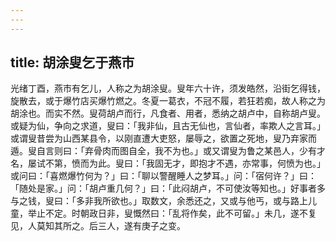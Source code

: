 ```yaml
---
---
---
```

title: 胡涂叟乞于燕市
---



光绪丁酉，燕市有乞儿，人称之为胡涂叟。叟年六十许，须发皓然，沿街乞得钱，旋散去，或于爆竹店买爆竹燃之。冬夏一葛衣，不冠不履，若狂若痴，故人称之为胡涂也。而实不然。叟荷胡卢而行，凡食者、用者，悉纳之胡卢中，自称胡卢叟。或疑为仙，争向之求道，叟曰：「我非仙，且古无仙也，言仙者，率欺人之言耳。」或谓叟昔尝为山西某县令，以刚直遭大吏怒，屡辱之，欲置之死地，叟乃弃家而遁。叟自言则曰：「弃骨肉而图自全，我不为也。」或又谓叟为鲁之某邑人，少有才名，屡试不第，愤而为此。叟曰：「我固无才，即抱才不遇，亦常事，何愤为也。」或问曰：「喜燃爆竹何为？」曰：「聊以警醒睡人之梦耳。」问：「宿何许？」曰：「随处是家。」问：「胡卢重几何？」曰：「此闷胡卢，不可使汝等知也。」好事者多与之钱，叟曰：「多非我所欲也。」取数文，余悉还之，又或与他丐，或与路上儿童，举止不定。时朝政日非，叟慨然曰：「乱将作矣，此不可留。」未几，遂不复见，人莫知其所之。后三人，遂有庚子之变。